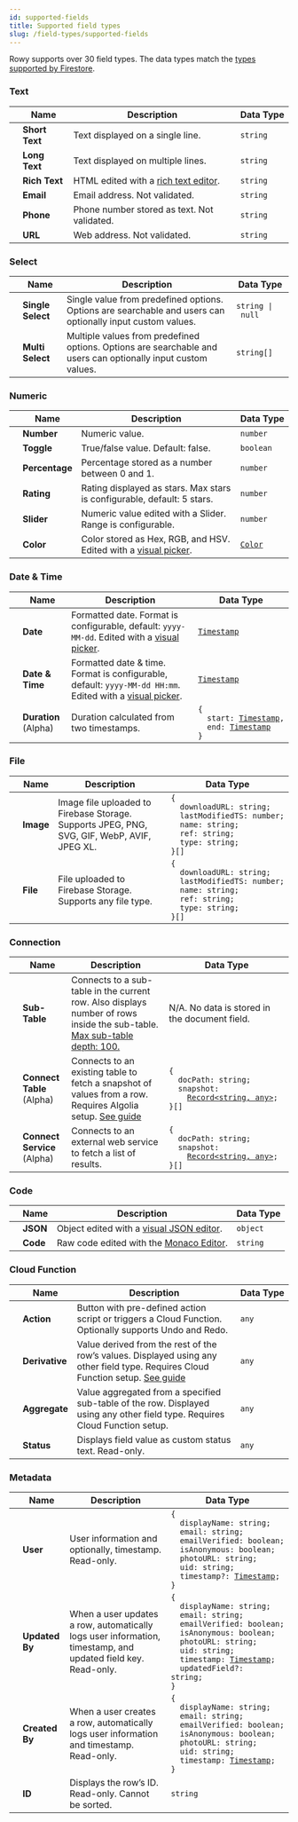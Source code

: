 ```yaml
---
id: supported-fields
title: Supported field types
slug: /field-types/supported-fields
---
```












<head>
  <style>{css}</style>
</head>

Rowy supports over 30 field types. The data types match the
[types supported by Firestore](https://firebase.google.com/docs/firestore/manage-data/data-types).

### Text

|                   | Name           | Description                                                             | Data&nbsp;Type |
| ----------------- | -------------- | ----------------------------------------------------------------------- | -------------- |
| <ShortTextIcon /> | **Short Text** | Text displayed on a single line.                                        | `string`       |
| <LongTextIcon />  | **Long Text**  | Text displayed on multiple lines.                                       | `string`       |
| <RichTextIcon />  | **Rich Text**  | HTML edited with a [rich text editor](https://www.tiny.cloud/tinymce/). | `string`       |
| <EmailIcon />     | **Email**      | Email address. Not validated.                                           | `string`       |
| <PhoneIcon />     | **Phone**      | Phone number stored as text. Not validated.                             | `string`       |
| <UrlIcon />       | **URL**        | Web address. Not validated.                                             | `string`       |

### Select

|                      | Name              | Description                                                                                                   | Data&nbsp;Type                        |
| -------------------- | ----------------- | ------------------------------------------------------------------------------------------------------------- | ------------------------------------- |
| <SingleSelectIcon /> | **Single Select** | Single value from predefined options. Options are searchable and users can optionally input custom values.    | <code>string&nbsp;\|&nbsp;null</code> |
| <MultiSelectIcon />  | **Multi Select**  | Multiple values from predefined options. Options are searchable and users can optionally input custom values. | `string[]`                            |

### Numeric

|                    | Name           | Description                                                                                                          | Data&nbsp;Type                                                                  |
| ------------------ | -------------- | -------------------------------------------------------------------------------------------------------------------- | ------------------------------------------------------------------------------- |
| <NumberIcon />     | **Number**     | Numeric value.                                                                                                       | `number`                                                                        |
| <CheckboxIcon />   | **Toggle**     | True/false value. Default: false.                                                                                    | `boolean`                                                                       |
| <PercentageIcon /> | **Percentage** | Percentage stored as a number between 0 and 1.                                                                       | `number`                                                                        |
| <RatingIcon />     | **Rating**     | Rating displayed as stars. Max stars is configurable, default: 5 stars.                                              | `number`                                                                        |
| <SliderIcon />     | **Slider**     | Numeric value edited with a Slider. Range is configurable.                                                           | `number`                                                                        |
| <ColorIcon />      | **Color**      | Color stored as Hex, RGB, and HSV. Edited with a [visual picker](https://www.npmjs.com/package/react-color-palette). | [`Color`](https://github.com/Wondermarin/react-color-palette/tree/v6.1.0#color) |

### Date & Time

|                  | Name                       | Description                                                                                                                                     | Data&nbsp;Type                                                                                                                                                                                                                                              |
| ---------------- | -------------------------- | ----------------------------------------------------------------------------------------------------------------------------------------------- | ----------------------------------------------------------------------------------------------------------------------------------------------------------------------------------------------------------------------------------------------------------- |
| <DateIcon />     | **Date**                   | Formatted date. Format is configurable, default: `yyyy-MM-dd`. Edited with a [visual picker](https://mui.com/components/pickers/).              | [`Timestamp`](https://firebase.google.com/docs/reference/js/firebase.firestore.Timestamp)                                                                                                                                                                   |
| <DateTimeIcon /> | **Date & Time**            | Formatted date & time. Format is configurable, default: `yyyy-MM-dd HH:mm`. Edited with a [visual picker](https://mui.com/components/pickers/). | [`Timestamp`](https://firebase.google.com/docs/reference/js/firebase.firestore.Timestamp)                                                                                                                                                                   |
| <DurationIcon /> | **Duration** <br/> (Alpha) | Duration calculated from two timestamps.                                                                                                        | <code>{<br/>&nbsp;&nbsp;start:&nbsp;[Timestamp](https://firebase.google.com/docs/reference/js/firebase.firestore.Timestamp),<br/>&nbsp;&nbsp;end:&nbsp;[Timestamp](https://firebase.google.com/docs/reference/js/firebase.firestore.Timestamp)<br/>}</code> |

### File

|               | Name      | Description                                                                                 | Data&nbsp;Type                                                                                                                                                                                                        |
| ------------- | --------- | ------------------------------------------------------------------------------------------- | --------------------------------------------------------------------------------------------------------------------------------------------------------------------------------------------------------------------- |
| <ImageIcon /> | **Image** | Image file uploaded to Firebase Storage. Supports JPEG, PNG, SVG, GIF, WebP, AVIF, JPEG XL. | <code>{<br/>&nbsp;&nbsp;downloadURL:&nbsp;string;<br/>&nbsp;&nbsp;lastModifiedTS:&nbsp;number;<br/>&nbsp;&nbsp;name:&nbsp;string;<br/>&nbsp;&nbsp;ref:&nbsp;string;<br/>&nbsp;&nbsp;type:&nbsp;string;<br/>}[]</code> |
| <FileIcon />  | **File**  | File uploaded to Firebase Storage. Supports any file type.                                  | <code>{<br/>&nbsp;&nbsp;downloadURL:&nbsp;string;<br/>&nbsp;&nbsp;lastModifiedTS:&nbsp;number;<br/>&nbsp;&nbsp;name:&nbsp;string;<br/>&nbsp;&nbsp;ref:&nbsp;string;<br/>&nbsp;&nbsp;type:&nbsp;string;<br/>}[]</code> |

### Connection

|                        | Name                              | Description                                                                                                                                                                                                    | Data&nbsp;Type                                                                                                                                                                                                                 |
| ---------------------- | --------------------------------- | -------------------------------------------------------------------------------------------------------------------------------------------------------------------------------------------------------------- | ------------------------------------------------------------------------------------------------------------------------------------------------------------------------------------------------------------------------------ |
| <SubTableIcon />       | **Sub-Table**                     | Connects to a sub-table in the current row. Also displays number of rows inside the sub-table. [Max sub-table depth: 100.](https://firebase.google.com/docs/firestore/quotas#collections_documents_and_fields) | N/A. No data is stored in the document field.                                                                                                                                                                                  |
| <ConnectTableIcon />   | **Connect Table** <br/> (Alpha)   | Connects to an existing table to fetch a snapshot of values from a row. Requires Algolia setup. [See guide](./connect-table.mdx)                                                                               | <code>{<br/>&nbsp;&nbsp;docPath:&nbsp;string;<br/>&nbsp;&nbsp;snapshot:<br/>&nbsp;&nbsp;&nbsp;&nbsp;[Record<string,&nbsp;any>](https://www.typescriptlang.org/docs/handbook/utility-types.html#recordkeystype);<br/>}[]</code> |
| <ConnectServiceIcon /> | **Connect Service** <br/> (Alpha) | Connects to an external web service to fetch a list of results.                                                                                                                                                | <code>{<br/>&nbsp;&nbsp;docPath:&nbsp;string;<br/>&nbsp;&nbsp;snapshot:<br/>&nbsp;&nbsp;&nbsp;&nbsp;[Record<string,&nbsp;any>](https://www.typescriptlang.org/docs/handbook/utility-types.html#recordkeystype);<br/>}[]</code> |

### Code

|              | Name     | Description                                                                               | Data&nbsp;Type |
| ------------ | -------- | ----------------------------------------------------------------------------------------- | -------------- |
| <JsonIcon /> | **JSON** | Object edited with a [visual JSON editor](https://www.npmjs.com/package/react-json-view). | `object`       |
| <CodeIcon /> | **Code** | Raw code edited with the [Monaco Editor](https://microsoft.github.io/monaco-editor/).     | `string`       |

### Cloud Function

|                    | Name           | Description                                                                                                                                         | Data&nbsp;Type |
| ------------------ | -------------- | --------------------------------------------------------------------------------------------------------------------------------------------------- | -------------- |
| <ActionIcon />     | **Action**     | Button with pre-defined action script or triggers a Cloud Function. Optionally supports Undo and Redo.                                              | `any`          |
| <DerivativeIcon /> | **Derivative** | Value derived from the rest of the row’s values. Displayed using any other field type. Requires Cloud Function setup. [See guide](./derivative.mdx) | `any`          |
| <AggregateIcon />  | **Aggregate**  | Value aggregated from a specified sub-table of the row. Displayed using any other field type. Requires Cloud Function setup.                        | `any`          |
| <StatusIcon />     | **Status**     | Displays field value as custom status text. Read-only.                                                                                              | `any`          |

### Metadata

|                   | Name           | Description                                                                                                  | Data&nbsp;Type                                                                                                                                                                                                                                                                                                                                                                                                                      |
| ----------------- | -------------- | ------------------------------------------------------------------------------------------------------------ | ----------------------------------------------------------------------------------------------------------------------------------------------------------------------------------------------------------------------------------------------------------------------------------------------------------------------------------------------------------------------------------------------------------------------------------- |
| <UserIcon />      | **User**       | User information and optionally, timestamp. Read-only.                                                       | <code>{<br/>&nbsp;&nbsp;displayName:&nbsp;string;<br/>&nbsp;&nbsp;email:&nbsp;string;<br/>&nbsp;&nbsp;emailVerified:&nbsp;boolean;<br/>&nbsp;&nbsp;isAnonymous:&nbsp;boolean;<br/>&nbsp;&nbsp;photoURL:&nbsp;string;<br/>&nbsp;&nbsp;uid:&nbsp;string;<br/>&nbsp;&nbsp;timestamp?:&nbsp;[Timestamp](https://firebase.google.com/docs/reference/js/firebase.firestore.Timestamp);<br/>}</code>                                       |
| <UpdatedByIcon /> | **Updated By** | When a user updates a row, automatically logs user information, timestamp, and updated field key. Read-only. | <code>{<br/>&nbsp;&nbsp;displayName:&nbsp;string;<br/>&nbsp;&nbsp;email:&nbsp;string;<br/>&nbsp;&nbsp;emailVerified:&nbsp;boolean;<br/>&nbsp;&nbsp;isAnonymous:&nbsp;boolean;<br/>&nbsp;&nbsp;photoURL:&nbsp;string;<br/>&nbsp;&nbsp;uid:&nbsp;string;<br/>&nbsp;&nbsp;timestamp:&nbsp;[Timestamp](https://firebase.google.com/docs/reference/js/firebase.firestore.Timestamp);<br/>&nbsp;&nbsp;updatedField?: string;<br/>}</code> |
| <CreatedByIcon /> | **Created By** | When a user creates a row, automatically logs user information and timestamp. Read-only.                     | <code>{<br/>&nbsp;&nbsp;displayName:&nbsp;string;<br/>&nbsp;&nbsp;email:&nbsp;string;<br/>&nbsp;&nbsp;emailVerified:&nbsp;boolean;<br/>&nbsp;&nbsp;isAnonymous:&nbsp;boolean;<br/>&nbsp;&nbsp;photoURL:&nbsp;string;<br/>&nbsp;&nbsp;uid:&nbsp;string;<br/>&nbsp;&nbsp;timestamp:&nbsp;[Timestamp](https://firebase.google.com/docs/reference/js/firebase.firestore.Timestamp);<br/>}</code>                                        |
| <IdIcon />        | **ID**         | Displays the row’s ID. Read-only. Cannot be sorted.                                                          | `string`                                                                                                                                                                                                                                                                                                                                                                                                                            |
